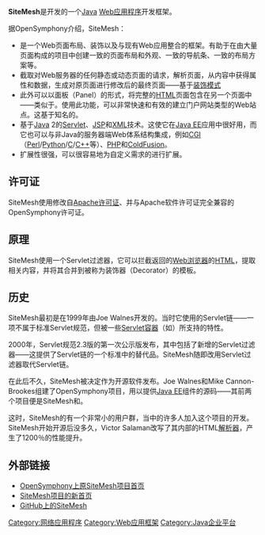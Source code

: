 {{unreferenced|time=2014-07-16T11:14:24+00:00}}
{{NoteTA|G1=IT}}
'''SiteMesh'''是{{tsl|en|OpenSymphony}}开发的一个[[Java|Java]] [[Web应用程序|Web应用程序]]开发框架。 

据OpenSymphony介绍，SiteMesh： 

* 是一个Web页面布局、装饰以及与现有Web应用整合的框架。有助于在由大量页面构成的项目中创建一致的页面布局和外观、一致的导航条、一致的布局方案等。 
* 截取对Web服务器的任何静态或动态页面的请求，解析页面，从内容中获得属性和数据，生成对原页面进行修改后的最终页面——基于[[装饰模式|装饰模式]]
* 此外可以以面板（Panel）的形式，将完整的[[HTML|HTML]]页面包含在另一个页面中——类似于{{tsl|en|Server Side Includes|服务器端包含}}。使用此功能，可以非常快速和有效的建立门户网站类型的Web站点。这基于知名的{{tsl|en|Composite pattern|组合模式}}。
* 基于[[Java|Java]] 2的[[Servlet|Servlet]]、[[JSP|JSP]]和[[XML|XML]]技术。这使它在[[Java_EE|Java EE]]应用中很好用，而它也可以与非Java的服务器端Web体系结构集成，例如[[CGI|CGI]]（[[Perl|Perl]]/[[Python|Python]]/[[C|C]]/[[C++|C++]]等）、[[PHP|PHP]]和[[ColdFusion|ColdFusion]]。
* 扩展性很强，可以很容易地为自定义需求的进行扩展。

== 许可证 ==
SiteMesh使用修改自[[Apache许可证|Apache许可证]]、并与Apache软件许可证完全兼容的OpenSymphony许可证。

== 原理 ==
SiteMesh使用一个Servlet过滤器，它可以拦截返回的[[Web浏览器|Web浏览器]]的[[HTML|HTML]]，提取相关内容，并将其合并到被称为装饰器（Decorator）的模板。
 
== 历史 ==
SiteMesh最初是在1999年由Joe Walnes开发的。当时它使用的Servlet链——一项不属于标准Servlet规范，但被一些[[Web容器|Servlet容器]]（如{{tsl|en|Orion Application Server}}）所支持的特性。 

2000年，Servlet规范2.3版的第一次公示版发布，其中包括了新增的Servlet过滤器——这提供了Servlet链的一个标准中的替代品。SiteMesh随即改用Servlet过滤器取代Servlet链。 

在此后不久，SiteMesh被决定作为开源软件发布。Joe Walnes和Mike Cannon-Brookes组建了OpenSymphony项目，用以提供[[Java_EE|Java EE]]组件的源码——其前两个项目便是SiteMesh和{{tsl|en|OSCache}}。 

这时，SiteMesh的有一个非常小的用户群，当中的许多人加入这个项目的开发。SiteMesh开始开源后没多久，Victor Salaman改写了其内部的HTML[[語法分析器|解析器]]，产生了1200％的性能提升。

== 外部链接 ==
* [https://web.archive.org/web/20110414180845/http://www.opensymphony.com/sitemesh/ OpenSymphony上原SiteMesh项目首页]
* [http://www.sitemesh.org/ SiteMesh项目的新首页]{{Wayback|url=http://www.sitemesh.org/ |date=20120502165409 }}
* [https://github.com/sitemesh GitHub上的SiteMesh]{{Wayback|url=https://github.com/sitemesh |date=20150223101252 }}

[[Category:网络应用程序|Category:网络应用程序]]
[[Category:Web应用框架|Category:Web应用框架]]
[[Category:Java企业平台|Category:Java企业平台]]